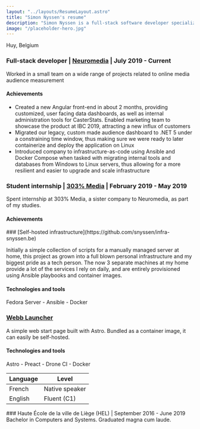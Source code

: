 ```yaml
---
layout: "../layouts/ResumeLayout.astro"
title: "Simon Nyssen's resume"
description: "Simon Nyssen is a full-stack software developer specialized in C#.NET and Angular. He also has experience with infrastructure management and DevOps."
image: "/placeholder-hero.jpg"
---
```



<ResumeSection title="Contact information" justifyText={false}>
  <TwoColumnsLayout>
    <div slot="col-1">
      <LinkWithIconPrefix
        iconClasses="las la-at text-2xl"
        iconAltText="Arobase, with my email address next to it"
        href="mailto:contact@snyssen.be"
        text="contact@snyssen.be"
      />
      <TextWithIconPrefix
        iconClasses="las la-map-marker text-2xl"
        iconAltText="Map marker, representing where I live"
      >
        <span>Huy, Belgium</span>
      </TextWithIconPrefix>
      <LinkWithIconPrefix
        iconClasses="las la-hand-peace text-2xl"
        iconAltText="Hand doing the sign peace, link next to it goes to my personal website"
        href="https://snyssen.be"
        text="snyssen.be"
      />
    </div>
    <div slot="col-2">
      <LinkWithIconPrefix
        iconClasses="lab la-github text-2xl"
        iconAltText="Github logo"
        href="https://github.com/snyssen"
        text="github.com/snyssen"
      />
      <LinkWithIconPrefix
        iconClasses="lab la-git text-2xl"
        iconAltText="git logo, link next to it goes to my self-hosted Gitea instance"
        href="https://git.snyssen.be/snyssen"
        text="git.snyssen.be/snyssen"
      />
      <LinkWithIconPrefix
        iconClasses="lab la-linkedin-in text-2xl"
        iconAltText="Github logo"
        href="https://www.linkedin.com/in/simon-nyssen-007247163"
        text="linkedin.com/in/simon-nyssen-007247163"
      />
    </div>
  </TwoColumnsLayout>
</ResumeSection>

<ResumeSection title="Work Experience">

### Full-stack developer | [Neuromedia](https://neuromedia.io/) | July 2019 - Current

Worked in a small team on a wide range of projects related to online media audience measurement

#### Achievements

- Created a new Angular front-end in about 2 months, providing customized, user facing data dashboards, as well as internal administration tools for CasterStats. Enabled marketing team to showcase the product at IBC 2019, attracting a new influx of customers
- Migrated our legacy, custom made audience dashboard to .NET 5 under a constraining time window, thus making sure we were ready to later containerize and deploy the application on Linux
- Introduced company to infrastructure-as-code using Ansible and Docker Compose when tasked with migrating internal tools and databases from Windows to Linux servers, thus allowing for a more resilient and easier to upgrade and scale infrastructure

### Student internship | [303% Media](https://303.media/#!home) | February 2019 - May 2019

Spent internship at 303% Media, a sister company to Neuromedia, as part of my studies.

#### Achievements

</ResumeSection>

<ResumeSection title="Personal projects">
### [Self-hosted infrastructure](https://github.com/snyssen/infra-snyssen.be)

Initially a simple collection of scripts for a manually managed server at home, this project as grown into a full blown personal infrastructure and my biggest pride as a tech person. The now 3 separate machines at my home provide a lot of the services I rely on daily, and are entirely provisioned using Ansible playbooks and container images.

#### Technologies and tools

Fedora Server - Ansible - Docker

### [Webb Launcher](https://git.snyssen.be/snyssen/webb-launcher)

A simple web start page built with Astro. Bundled as a container image, it can easily be self-hosted.

#### Technologies and tools

Astro - Preact - Drone CI - Docker

</ResumeSection>

<ResumeSection title="Languages">

| Language | Level          |
| -------- | -------------- |
| French   | Native speaker |
| English  | Fluent (C1)    |

</ResumeSection>
<ResumeSection title="Education">
  ### Haute École de la ville de Liège (HEL) | September 2016 - June 2019
  Bachelor in Computers and Systems. Graduated magna cum laude.
</ResumeSection>
